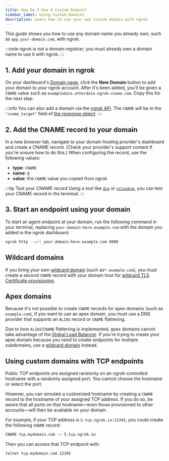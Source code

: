 ```yaml
---
title: How Do I Use A Custom Domain?
sidebar_label: Using Custom Domains
description: Learn how to use your own custom domain with ngrok.
---
```


This guide shows you how to use any domain name you already own, such as `app.your-domain.com`, with ngrok.

:::note
ngrok is not a domain registrar; you must already own a domain name to use it with ngrok.
:::

## 1. Add your domain in ngrok

On your dashboard's [Domain page](https://dashboard.ngrok.com/domains), click the **New Domain** button to add your domain to your ngrok account.
After it's been added, you'll be given a `CNAME` value such as `exampledata.otherdata.ngrok-cname.com`.
Copy this for the next step.

:::info
You can also add a domain via the [ngrok API](/api/resources/reserved-domains/#request).
The `CNAME` will be in the `"cname_target"` field of [the response object](/api/resources/reserved-domains/#response).
:::

## 2. Add the CNAME record to your domain

In a new browser tab, navigate to your domain hosting provider's dashboard and create a CNAME record.
(Check your provider's support content if you're unsure how to do this.)
When configuring the record, use the following values:

- **type**: `CNAME`
- **name**: `@`
- **value**: the `CNAME` value you copied from ngrok

:::tip Test your CNAME record
Using a tool like [`dig`](https://www.digwebinterface.com/) or [`nslookup`](https://www.nslookup.io/), you can test your CNAME record in the terminal.
:::

## 3. Start an endpoint using your domain

To start an agent endpoint at your domain, run the following command in your terminal, replacing `your-domain-here.example.com` with the domain you added in the ngrok dashboard:

```bash
ngrok http --url your-domain-here.example.com 8080
```

## Wildcard domains

If you bring your own [wildcard domain](/universal-gateway/domains#wildcard-domains) (such as`*.example.com`), you must create a second `CNAME` record with your domain host for [wildcard TLS Certificate provisioning](/universal-gateway/tls-certificates/#wildcard-domains).

## Apex domains

Because it's not possible to create `CNAME` records for apex domains (such as `example.com`), if you want to use an apex domain, you must use a DNS provider that supports an `ALIAS` record or `CNAME` flattening.

Due to how `ALIAS`/`CNAME` flattening is implemented, apex domains cannot take advantage of the [Global Load Balancer](/universal-gateway/global-load-balancer/).
If you're trying to create your apex domain because you need to create endpoints for multiple subdomains, use a [wildcard domain](#wildcard-domains) instead.

## Using custom domains with TCP endpoints

Public TCP endpoints are assigned randomly on an ngrok-controlled hostname with a randomly assigned port.
You cannot choose the hostname or select the port.

However, you can simulate a customized hostname by creating a `CNAME` record to the hostname of your assigned TCP address.
If you do so, be aware that all ports on that hostname—even those provisioned to other accounts—will then be available on your domain.

For example, if your TCP address is `5.tcp.ngrok.io:12345`, you could create the following `CNAME` record:

```bash
CNAME tcp.mydomain.com -> 5.tcp.ngrok.io
```

Then you can access that TCP endpoint with:

```bash
telnet tcp.mydomain.com 12345
```

